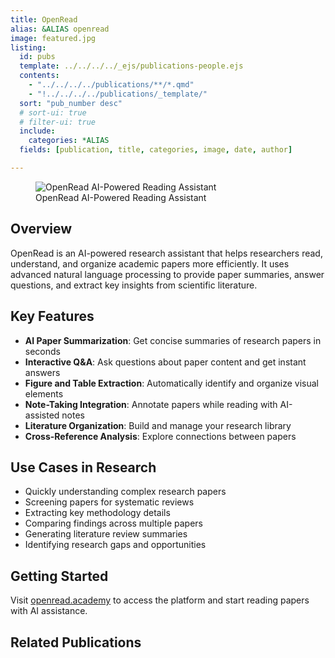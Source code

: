 ```yaml
---
title: OpenRead
alias: &ALIAS openread
image: featured.jpg
listing:
  id: pubs
  template: ../../../../_ejs/publications-people.ejs 
  contents: 
    - "../../../../publications/**/*.qmd"
    - "!../../../../publications/_template/"
  sort: "pub_number desc"
  # sort-ui: true
  # filter-ui: true
  include:
    categories: *ALIAS
  fields: [publication, title, categories, image, date, author]

---
```


![OpenRead AI-Powered Reading Assistant](featured.jpg)

## Overview

OpenRead is an AI-powered research assistant that helps researchers read, understand, and organize academic papers more efficiently. It uses advanced natural language processing to provide paper summaries, answer questions, and extract key insights from scientific literature.

## Key Features

- **AI Paper Summarization**: Get concise summaries of research papers in seconds
- **Interactive Q&A**: Ask questions about paper content and get instant answers
- **Figure and Table Extraction**: Automatically identify and organize visual elements
- **Note-Taking Integration**: Annotate papers while reading with AI-assisted notes
- **Literature Organization**: Build and manage your research library
- **Cross-Reference Analysis**: Explore connections between papers

## Use Cases in Research

- Quickly understanding complex research papers
- Screening papers for systematic reviews
- Extracting key methodology details
- Comparing findings across multiple papers
- Generating literature review summaries
- Identifying research gaps and opportunities

## Getting Started

Visit [openread.academy](https://www.openread.academy) to access the platform and start reading papers with AI assistance.

## Related Publications

:::{#pubs}
:::
